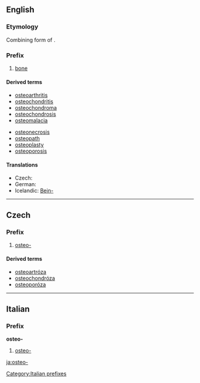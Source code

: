 ==English==
===Etymology===
Combining form of {{etyl|grc}} {{term|ὀστέον|sc=polytonic||bone|lang=grc|tr=osteon}}.

===Prefix===
{{infl|en|prefix}}
# [[bone]]

====Derived terms====
{{top2}}
* [[osteoarthritis]]
* [[osteochondritis]]
* [[osteochondroma]]
* [[osteochondrosis]]
* [[osteomalacia]]
{{mid2}}
* [[osteonecrosis]]
* [[osteopath]]
* [[osteoplasty]]
* [[osteoporosis]]
{{bottom}}

{{wikipedia|List_of_diseases_starting_with_O#Osteo}}

====Translations====
* Czech: {{t-|cs|osteo-}}
* German: {{t-|de|Osteo-}}
* Icelandic: [[Bein-]]

----

==Czech==

===Prefix===
{{cs-pref}}

# [[#English|osteo-]]

====Derived terms====
* [[osteoartróza]] {{f}}
* [[osteochondróza]] {{f}}
* [[osteoporóza]] {{f}}

----
==Italian==

===Prefix===
'''osteo-'''

#{{anatomy|lang=it}} [[#English|osteo-]]

[[Category:Italian prefixes]]

[[ja:osteo-]]